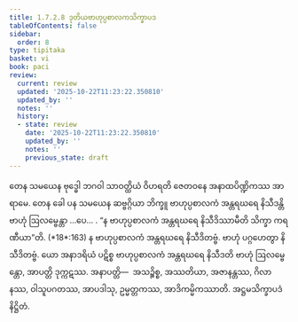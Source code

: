 ```yaml
---
title: 1.7.2.8 ဒုတိယဗာဟုပ္ပစာလကသိက္ခာပဒ
tableOfContents: false
sidebar:
  order: 8
type: tipitaka
basket: vi
book: paci
review:
  current: review
  updated: '2025-10-22T11:23:22.350810'
  updated_by: ''
  notes: ''
  history:
  - state: review
    date: '2025-10-22T11:23:22.350810'
    updated_by: ''
    notes: ''
    previous_state: draft
---
```



<ReviewStatus review={frontmatter.review} showDetails={true} />

<HypothesisAnnotation frontmatter={frontmatter} />

<DynamicBreadcrumb />

<Division number="593" book="paci" e="ch" v="2" p="245">

<Paragraph number="1770" book="paci">
တေန သမယေန ဗုဒ္ဓေါ ဘဂဝါ သာဝတ္ထိယံ ဝိဟရတိ ဇေတဝနေ အနာထပိဏ္ဍိကဿ အာရာမေ. တေန ခေါ ပန သမယေန ဆဗ္ဗဂ္ဂိယာ ဘိက္ခူ ဗာဟုပ္ပစာလကံ အန္တရဃရေ နိသီဒန္တိ ဗာဟုံ ဩလမ္ဗေန္တာ …ပေ… .
</Paragraph>

<Paragraph number="1771" book="paci">
<Emphasis>“န ဗာဟုပ္ပစာလကံ အန္တရဃရေ နိသီဒိဿာမီတိ သိက္ခာ ကရဏီယာ”</Emphasis>တိ. (*18*:<Emphasis>163</Emphasis>)
</Paragraph>

<Paragraph number="1772" book="paci">
န ဗာဟုပ္ပစာလကံ အန္တရဃရေ နိသီဒိတဗ္ဗံ. ဗာဟုံ ပဂ္ဂဟေတွာ နိသီဒိတဗ္ဗံ. ယော အနာဒရိယံ ပဋိစ္စ ဗာဟုပ္ပစာလကံ အန္တရဃရေ နိသီဒတိ ဗာဟုံ ဩလမ္ဗေန္တော, အာပတ္တိ ဒုက္ကဋဿ.
</Paragraph>

<Paragraph number="1773" book="paci">
အနာပတ္တိ—  အသဉ္စိစ္စ, အဿတိယာ, အဇာနန္တဿ, ဂိလာနဿ, ဝါသူပဂတဿ, အာပဒါသု, ဥမ္မတ္တကဿ, အာဒိကမ္မိကဿာတိ.

</Paragraph>
</Division>

<Paragraph number="1774" type="center" book="paci">
အဋ္ဌမသိက္ခာပဒံ နိဋ္ဌိတံ.
</Paragraph>